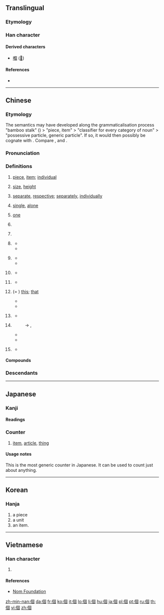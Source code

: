 {{also|个}}
==Translingual==
{{stroke order|type=animate}}

===Etymology===
{{Han compound|亻|固|c1=s|c2=p|ls=psc}}

===Han character===
{{Han char|rn=9|rad=人|as=08|sn=10|four=26200|canj=OWJR|ids=⿰亻固}}

====Derived characters====
* [[嗰]] ([[𠮶]])

====References====
* {{Han ref|kx=0107.170|dkj=00758|dj=0228.020|hdz=10178.030|uh=500B|ud=20491|bh=ADD3|bd=44499}}

----

==Chinese==
{{zh-forms|s=个|t2=箇}}

===Etymology===
The semantics may have developed along the grammaticalisation process "bamboo stalk" ({{zh-l|*箇}}) > "piece, item" > "classifier for every category of noun" > "possessive particle, generic particle". If so, it would then possibly be cognate with {{zh-l|竿|bamboo, rod}}. Compare {{etyl|bo|-}} {{l|bo|མཁར་བ}}, {{l|bo|འཁར་བ||walking stick, staff}} and {{etyl|th|-}} {{l|th|ก้าน||stem, stalk}}.

===Pronunciation===
{{zh-pron
|m=gè,ge
|c=go3
|h=pfs=ke/kai
|mn=kò/ê
|mn-t=gai5/gai7 |mn-t_note = gai5 - classifier; gai7 - possessive particle
|w=5geq,5hheq,4eq,2ku
|w_note=As classifier or particle: 5geq ~ 5hheq ~ 4eq; literary: 2ku
|ma=zh-gè.ogg
|cat=n,cl,part,a,adv
|mc=y
|oc=y
}}

===Definitions===
{{zh-noun}}

# [[piece]], [[item]]; [[individual]]
#: {{zhex|個{gè}人|an individual; personal}}
#: {{zhex|個{gè}體|individuality}}
# [[size]], [[height]]
#: {{zhex|個{gè}子|height, stature}}
#: {{zhex|個{gè}兒{r}|size}}
# [[separate]], [[respective]]; [[separately]], [[individually]]
#: {{zhex|個{gè}別|individual, separate; some, a couple of}}
# [[single]], [[alone]]
# {{lb|zh|dialectal}} [[one]]
# {{non-gloss definition|The generic classifier. Used with nouns lacking specific classifiers.}}
#: {{zhex|我 有 一 個 問題。|I have a question.}}
# {{non-gloss definition|Alternative classifier, for nouns having specific classifiers. Often colloquial and regional. Usage varies greatly between different topolects.}}
#: {{zhex|一 個 人|one person; alone}}
#: {{zhex|每 個 人|every person, everyone}}
#: {{zhex|一 個 井|a well|C-GZ}}
#: {{zhex|一 個 房|a room|C-GZ}}
#: {{zhex|一 個 學校|one school}}
# {{lb|zh|Mandarin|colloquial}} {{non-gloss definition|Particle, placed between a verb and numbers, showing that the following numbers are approximate, not accurate.}}
#* {{zhex|他 一下 跑 個 兩 三 公里 都 不在話下。|Running two or three kilometers in one go is a piece of cake for him.}}
#* {{zhex|他們 倆 就 差{chà} 個 一 兩 歲。|The age difference between them is only about one or two years.}}
# {{lb|zh|Mandarin|colloquial}} {{non-gloss definition|Particle, placed between a verb and its object or complement, adding a sense of ease, swiftness and one-offness to the action.}}
#* {{zhex|吃 個 飯，洗 個 澡，休息{xi} 休息{xi}|have some food, have a shower and have some rest}}
#* {{zhex|我們 昨天 見 了 個 面，聊 了 聊 近況。|We met yesterday, and chatted about how we've been recently.}}
# {{lb|zh|Mandarin|colloquial}} {{non-gloss definition|Particle used after {{zh-l|些}}.}}
#* {{zhex|那些 個 年 的 事 現在 回憶 起來 還是 記憶猶新。|It feels like yesterday when I reminisce about those stories in the past.}}
# {{lb|zh|dialectal Mandarin}} {{non-gloss definition|Particle used in some time-related words.}}
#* {{zhex|今兒個|(''dialectal'') today}}
# {{lb|zh|obsolete|Wu|Xiang|Gan|dialectal Cantonese|dialectal Min}} (= {{zh-l|搿}}) [[this]]; [[that]]
#* {{zhex|個 個 人|this person|SH}}
#* {{zhex|個 隻 鴨子 勿 太 酥|This duck hasn't been cooked long enough for it to become tender.|SH}}
# {{lb|zh|Cantonese|Wu}} {{non-gloss definition|Word-initial particle, serving as the definite article.}}
#* {{zhex|個 人 今朝 為啥 勿 來|Why hasn't that guy come today?|SH}}
# {{lb|zh|Cantonese|Wu|Teochew}} {{non-gloss definition|Possessive particle. Equivalent to Mandarin {{zh-l|的}}.}}
#: → {{zh-l|嘅|tr=ge3}} {{q|Cantonese}}, {{zh-l|格|tr=kaq}} {{q|Wu}}
#* {{zhex|我 個 小囡|my child|SH}}
#* {{zhex|住 響 你 屋企 個 陳 先生 係 乜嘢 人 嚟 呀{aa3}？|Who is that Mr. Chan that lives at your house?|C-GZ}}
# {{lb|zh|dialectal}} {{non-gloss definition|Sentence-final declarative, affirmative, or prohibitive particle. Equivalent to Mandarin {{zh-l|的}}, {{zh-l|了}}.}}
#* {{zhex|標語 勿 是 我 寫 個。|I didn't write that slogan.|SH}}

====Compounds====
{{der3
|{{zh-l|個別}}
|{{zh-l|個個}}
|{{zh-l|個兒}}
|{{zh-l|個人}}
|{{zh-l|個體}}
|{{zh-l|個性}}
|{{zh-l|個子}}
}}

===Descendants===
{{Sinoxenic-word|個|こ|개|cá}}

{{zh-cat|Beginning}}

----

==Japanese==

===Kanji===
{{ja-kanji|grade=5|rs=人08}}

====Readings====
{{ja-readings
|goon=[[か]] (ka)
|kanon=[[か]] (ka)
|toon=[[こ]] (ko)
}}

===Counter===
{{ja-pos|counter|こ}}

# [[item]], [[article]], [[thing]]
#: {{ja-usex|あの枝に桜ん坊が十二'''個'''だけあります。|^あの えだ に さくらんぼ が じゅうに'''こ''' だけ あります。|There are only twelve cherries on that branch.}}

====Usage notes====
This is the most generic counter in Japanese.  It can be used to count just about anything.

----

==Korean==

===Hanja===
{{ko-hanja|hangeul=개|rv=|mr=kae}}

# a piece
# a unit
# an item.

----

==Vietnamese==

===Han character===
{{vi-hantu|[[cá]], [[cái]]|rs=人08}}

# {{defn|lang=vi|sort=人08}}

====References====
* [http://nomfoundation.org/common/nom_details.php?codepoint=500b Nom Foundation]

[[zh-min-nan:個]]
[[da:個]]
[[fr:個]]
[[ko:個]]
[[it:個]]
[[lo:個]]
[[li:個]]
[[hu:個]]
[[ja:個]]
[[pl:個]]
[[pt:個]]
[[ru:個]]
[[th:個]]
[[vi:個]]
[[zh:個]]